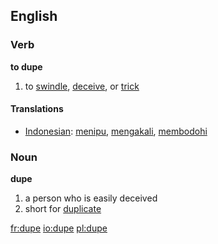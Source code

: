 ==English==
=== Verb ===

'''to dupe'''

# to [[swindle]], [[deceive]], or [[trick]]

==== Translations ====
*[[Indonesian]]: [[tipu|menipu]], [[akal|mengakali]], [[bodoh|membodohi]]


=== Noun ===

'''dupe'''
# a person who is easily deceived
# short for [[duplicate]] <!-- really? -->

[[fr:dupe]]
[[io:dupe]]
[[pl:dupe]]